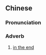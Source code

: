 {{also|临了}}
==Chinese==
{{zh-forms|s=临了}}

===Pronunciation===
{{zh-pron
|m=línliǎo
|cat=adv
}}

===Adverb===
{{zh-adv}}

# [[in the end]]